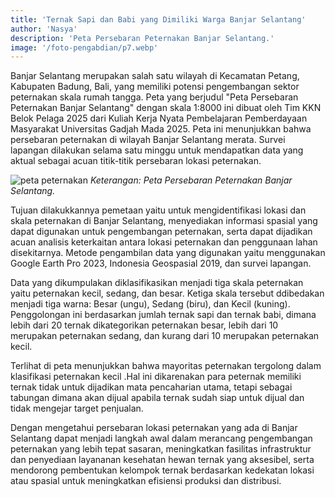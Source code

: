 ```yaml
---
title: 'Ternak Sapi dan Babi yang Dimiliki Warga Banjar Selantang'
author: 'Nasya'
description: 'Peta Persebaran Peternakan Banjar Selantang.'
image: '/foto-pengabdian/p7.webp'
---
```

Banjar Selantang merupakan salah satu wilayah di Kecamatan Petang, Kabupaten Badung, Bali, yang memiliki potensi pengembangan sektor peternakan skala rumah tangga. Peta yang berjudul "Peta Persebaran Peternakan Banjar Selantang" dengan skala 1:8000 ini dibuat oleh Tim KKN Belok Pelaga 2025 dari Kuliah Kerja Nyata Pembelajaran Pemberdayaan Masyarakat Universitas Gadjah Mada 2025. Peta ini menunjukkan bahwa  persebaran peternakan di wilayah Banjar Selantang merata. Survei lapangan dilakukan selama satu minggu untuk mendapatkan data yang aktual sebagai acuan titik-titik persebaran lokasi peternakan. 

![peta peternakan](/TernakSelantang.png)
*Keterangan: Peta Persebaran Peternakan Banjar Selantang.*

Tujuan dilakukkannya pemetaan yaitu untuk mengidentifikasi lokasi dan skala peternakan di Banjar Selantang, menyediakan informasi spasial yang dapat digunakan untuk pengembangan peternakan, serta dapat dijadikan acuan analisis keterkaitan antara lokasi peternakan dan penggunaan lahan disekitarnya. Metode pengambilan data yang digunakan yaitu menggunakan Google Earth Pro 2023, Indonesia Geospasial 2019, dan survei lapangan. 

Data yang dikumpulakan diklasifikasikan menjadi tiga skala peternakan yaitu peternakan kecil, sedang, dan besar. Ketiga skala tersebut ddibedakan menjadi tiga warna: Besar (ungu), Sedang (biru), dan Kecil (kuning). Penggolongan ini berdasarkan jumlah ternak sapi dan ternak babi, dimana lebih dari 20 ternak dikategorikan peternakan besar, lebih dari 10 merupakan peternakan sedang, dan kurang dari 10 merupakan peternakan kecil. 

Terlihat di peta menunjukkan bahwa mayoritas peternakan tergolong dalam klasifikasi peternakan kecil .Hal ini dikarenakan para peternak memiliki ternak tidak untuk dijadikan mata pencaharian utama, tetapi sebagai tabungan dimana akan dijual apabila ternak sudah siap untuk dijual dan tidak mengejar target penjualan. 

Dengan mengetahui persebaran lokasi peternakan yang ada di Banjar Selantang dapat menjadi langkah awal dalam merancang pengembangan peternakan yang lebih tepat sasaran, meningkatkan fasilitas infrastruktur dan penyediaan layananan kesehatan hewan ternak yang aksesibel, serta mendorong pembentukan kelompok ternak berdasarkan kedekatan lokasi atau spasial untuk meningkatkan efisiensi produksi dan distribusi.

